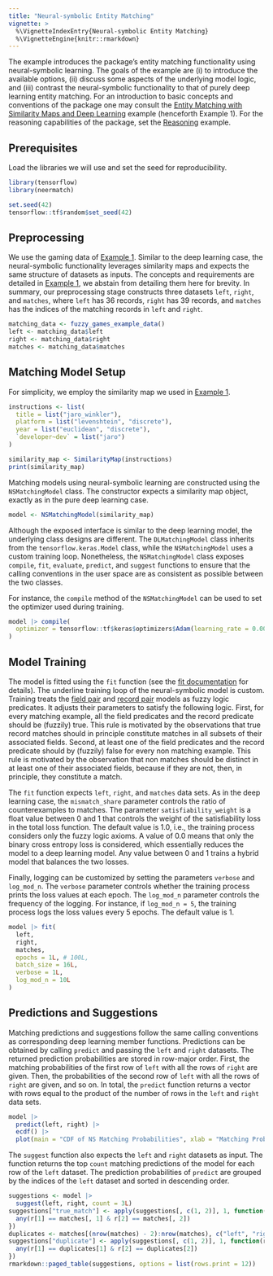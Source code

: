 ```yaml
---
title: "Neural-symbolic Entity Matching"
vignette: >
  %\VignetteIndexEntry{Neural-symbolic Entity Matching}
  %\VignetteEngine{knitr::rmarkdown}
---
```


The example introduces the package's entity matching functionality using neural-symbolic learning. The goals of the example are (i) to introduce the available options, (ii) discuss some aspects of the underlying model logic, and (iii) contrast the neural-symbolic functionality to that of purely deep learning entity matching. For an introduction to basic concepts and conventions of the package one may consult the [Entity Matching with Similarity Maps and Deep Learning](dl-matching) example (henceforth Example 1). For the reasoning capabilities of the package, set the [Reasoning](rr-matching) example.

## Prerequisites
Load the libraries we will use and set the seed for reproducibility.
```r
library(tensorflow)
library(neermatch)

set.seed(42)
tensorflow::tf$random$set_seed(42)
```

## Preprocessing
We use the gaming data of [Example 1](dl-matching). Similar to the deep learning case, the neural-symbolic functionality leverages similarity maps and expects the same structure of datasets as inputs. The concepts and requirements are detailed in [Example 1](dl-matching), we abstain from detailing them here for brevity. In summary, our preprocessing stage constructs three datasets `left`, `right`, and `matches`, where `left` has 36 records, `right` has 39 records, and `matches` has the indices of the matching records in `left` and `right`. 

```r
matching_data <- fuzzy_games_example_data()
left <- matching_data$left
right <- matching_data$right
matches <- matching_data$matches
```

## Matching Model Setup
For simplicity, we employ the similarity map we used in [Example 1](dl-matching).

```r
instructions <- list(
  title = list("jaro_winkler"),
  platform = list("levenshtein", "discrete"),
  year = list("euclidean", "discrete"),
  `developer~dev` = list("jaro")
)

similarity_map <- SimilarityMap(instructions)
print(similarity_map)
```

Matching models using neural-symbolic learning are constructed using the `NSMatchingModel` class. The constructor expects a similarity map object, exactly as in the pure deep learning case. 

```r
model <- NSMatchingModel(similarity_map)
```

Although the exposed interface is similar to the deep learning model, the underlying class designs are different. The `DLMatchingModel` class inherits from the `tensorflow.keras.Model` class, while the `NSMatchingModel` uses a custom training loop. Nonetheless, the `NSMatchingModel` class exposes `compile`, `fit`, `evaluate`, `predict`, and `suggest` functions to ensure that the calling conventions in the user space are as consistent as possible between the two classes.

For instance, the `compile` method of the `NSMatchingModel` can be used to set the optimizer used during training.
```r
model |> compile(
  optimizer = tensorflow::tf$keras$optimizers$Adam(learning_rate = 0.001)
)
```

## Model Training
The model is fitted using the `fit` function (see the [fit documentation](https://py-neer-match.pikappa.eu/matching_model.html#neer_match.matching_model.NSMatchingModel.fit) for details). The underline training loop of the neural-symbolic model is custom. Training treats the [field pair](https://py-neer-match.pikappa.eu/field_pair_network.html#neer_match.field_pair_network.FieldPairNetwork) and [record pair](https://py-neer-match.pikappa.eu/record_pair_network.html#neer_match.record_pair_network.RecordPairNetwork) models as fuzzy logic predicates. It adjusts their parameters to satisfy the following logic. First, for every matching example, all the field predicates and the record predicate should be (fuzzily) true. This rule is motivated by the observations that true record matches should in principle constitute matches in all subsets of their associated fields. Second, at least one of the field predicates and the record predicate should by (fuzzily) false for every non matching example. This rule is motivated by the observation that non matches should be distinct in at least one of their associated fields, because if they are not, then, in principle, they constitute a match.

The `fit` function expects `left`, `right`, and `matches` data sets. As in the deep learning case, the `mismatch_share` parameter controls the ratio of counterexamples to matches. The parameter `satisfiability_weight` is a float value between 0 and 1 that controls the weight of the satisfiability loss in the total loss function. The default value is 1.0, i.e., the training process considers only the fuzzy logic axioms. A value of 0.0 means that only the binary cross entropy loss is considered, which essentially reduces the model to a deep learning model. Any value between 0 and 1 trains a hybrid model that balances the two losses. 

Finally, logging can be customized by setting the parameters `verbose` and `log_mod_n`. The `verbose` parameter controls whether the training process prints the loss values at each epoch. The `log_mod_n` parameter controls the frequency of the logging. For instance, if `log_mod_n = 5`, the training process logs the loss values every 5 epochs. The default value is 1.

```r
model |> fit(
  left,
  right,
  matches,
  epochs = 1L, # 100L,
  batch_size = 16L,
  verbose = 1L,
  log_mod_n = 10L
)
```

## Predictions and Suggestions
Matching predictions and suggestions follow the same calling conventions as corresponding deep learning member functions. Predictions can be obtained by calling `predict` and passing the `left` and `right` datasets. The returned prediction probabilities are stored in row-major order. First, the matching probabilities of the first row of `left` with all the rows of `right` are given. Then, the probabilities of the second row of `left` with all the rows of `right` are given, and so on. In total, the `predict` function returns a vector with rows equal to the product of the number of rows in the `left` and `right` data sets.
```r
model |>
  predict(left, right) |>
  ecdf() |>
  plot(main = "CDF of NS Matching Probabilities", xlab = "Matching Probability")
```

The `suggest` function also expects the `left` and `right` datasets as input. The function returns the top `count` matching predictions of the model for each row of the `left` dataset. The prediction probabilities of `predict` are grouped by the indices of the `left` dataset and sorted in descending order. 
```r
suggestions <- model |>
  suggest(left, right, count = 3L)
suggestions["true_match"] <- apply(suggestions[, c(1, 2)], 1, function(r) {
  any(r[1] == matches[, 1] & r[2] == matches[, 2])
})
duplicates <- matches[(nrow(matches) - 2):nrow(matches), c("left", "right")]
suggestions["duplicate"] <- apply(suggestions[, c(1, 2)], 1, function(r) {
  any(r[1] == duplicates[1] & r[2] == duplicates[2])
})
rmarkdown::paged_table(suggestions, options = list(rows.print = 12))
```
